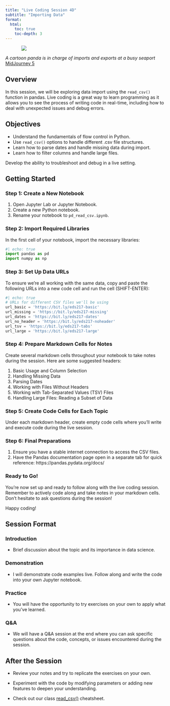 ```yaml
---
title: "Live Coding Session 4D"
subtitle: "Importing Data"
format: 
  html:
    toc: true
    toc-depth: 3
---
```



::: {style="width: 80%; margin: auto;"}
![](assets/import_export.png)
:::

:::{.gray-text .center-text}
*A cartoon panda is in charge of imports and exports at a busy seaport* [MidJourney 5](https://www.midjourney.com/jobs/2b430d81-1396-48b5-827e-463ec8047d31?index=0)
:::

## Overview

In this session, we will be exploring data import using the `read_csv()` function in pandas. Live coding is a great way to learn programming as it allows you to see the process of writing code in real-time, including how to deal with unexpected issues and debug errors.

## Objectives

- Understand the fundamentals of flow control in Python.
- Use `read_csv()` options to handle different .csv file structures.
- Learn how to parse dates and handle missing data during import.
- Learn how to filter columns and handle large files.

Develop the ability to troubleshoot and debug in a live setting.

## Getting Started

### Step 1: Create a New Notebook

1. Open Jupyter Lab or Jupyter Notebook.
2. Create a new Python notebook.
3. Rename your notebook to `pd_read_csv.ipynb`.

### Step 2: Import Required Libraries

In the first cell of your notebook, import the necessary libraries:

```python
#| echo: true
import pandas as pd
import numpy as np
```

### Step 3: Set Up Data URLs

To ensure we're all working with the same data, copy and paste the following URLs into a new code cell and run the cell (SHIFT-ENTER):

```python
#| echo: true
# URLs for different CSV files we'll be using
url_basic = 'https://bit.ly/eds217-basic'
url_missing = 'https://bit.ly/eds217-missing'
url_dates = 'https://bit.ly/eds217-dates'
url_no_header = 'https://bit.ly/eds217-noheader'
url_tsv = 'https://bit.ly/eds217-tabs'
url_large = 'https://bit.ly/eds217-large'
```

### Step 4: Prepare Markdown Cells for Notes

Create several markdown cells throughout your notebook to take notes during the session. Here are some suggested headers:

1. Basic Usage and Column Selection
2. Handling Missing Data
3. Parsing Dates
4. Working with Files Without Headers
5. Working with Tab-Separated Values (TSV) Files
6. Handling Large Files: Reading a Subset of Data

### Step 5: Create Code Cells for Each Topic

Under each markdown header, create empty code cells where you'll write and execute code during the live session.

### Step 6: Final Preparations

1. Ensure you have a stable internet connection to access the CSV files.
2. Have the Pandas documentation page open in a separate tab for quick reference: https://pandas.pydata.org/docs/

### Ready to Go!

You're now set up and ready to follow along with the live coding session. Remember to actively code along and take notes in your markdown cells. Don't hesitate to ask questions during the session!

Happy coding!


## Session Format

### Introduction

- Brief discussion about the topic and its importance in data science.

### Demonstration

- I will demonstrate code examples live. Follow along and write the code into your own Jupyter notebook.

### Practice

- You will have the opportunity to try exercises on your own to apply what you've learned.

### Q&A

- We will have a Q&A session at the end where you can ask specific questions about the code, concepts, or issues encountered during the session.

## After the Session

- Review your notes and try to replicate the exercises on your own.

- Experiment with the code by modifying parameters or adding new features to deepen your understanding.

- Check out our class [read_csv()](../cheatsheets/read_csv.qmd) cheatsheet.




